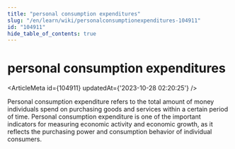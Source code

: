```yaml
---
title: "personal consumption expenditures"
slug: "/en/learn/wiki/personalconsumptionexpenditures-104911"
id: "104911"
hide_table_of_contents: true
---
```



<Breadcrumbs current="personal consumption expenditures" />

# personal consumption expenditures

<ArticleMeta id={104911} updatedAt={'2023-10-28 02:20:25'} />
<div className='border-solid border-b border-t-0 my-4 border-[var(--ifm-color-gray-300)]' />

Personal consumption expenditure refers to the total amount of money individuals spend on purchasing goods and services within a certain period of time. Personal consumption expenditure is one of the important indicators for measuring economic activity and economic growth, as it reflects the purchasing power and consumption behavior of individual consumers.
